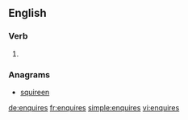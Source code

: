 ==English==

===Verb===
{{head|en}}

# {{en-third-person singular of|enquire}}

===Anagrams===
* [[squireen#English|squireen]]

[[de:enquires]]
[[fr:enquires]]
[[simple:enquires]]
[[vi:enquires]]